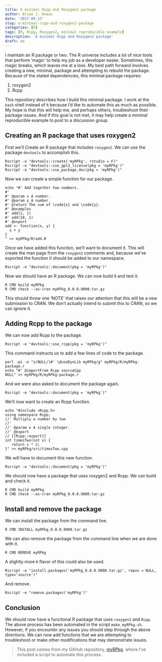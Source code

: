 ```yaml
---
title: A minimal Rcpp and Roxygen2 package
author: Brian J. Knaus
date: '2017-09-13'
slug: a-minimal-rcpp-and-roxygen2-package
categories: [R]
tags: [R, Rcpp, Roxygen2, minimal reproducible example]
description: 'A minimal Rcpp and Roxygen2 package'
draft: no
---
```



I maintain an R package or two.
The R universe includes a lot of nice tools that perform 'magic' to help my job as a developer easier.
Sometimes, this magic breaks, which leaves me at a loss.
My best path forward involves creating a new, minimal, package and attempting to rebuild the package.
Because of the stated dependencies, this minimal package requires:

1. roxygen2
1. Rcpp

This repository describes how I build this minimal package.
I work at the `bash` shell instead of `R` because I'd like to automate this as much as possible.
My hope is that this will help me, and perhaps others, troubleshoot their package issues.
And if this goal is not met, it may help create a minimal reproducible example to post to a discussion group.

## Creating an R package that uses roxygen2

First we'll Create an R package that includes `roxygen2`.
We can use the package `devtools` to accomplish this.

```
Rscript -e "devtools::create('myRPkg', rstudio = F)"
Rscript -e "devtools::use_gpl3_license(pkg = 'myRPkg')"
Rscript -e "devtools::use_package_doc(pkg = 'myRPkg')"
```

Now we can create a simple function for our package.

```
echo "#' Add together two numbers.
#'
#' @param x A number.
#' @param y A number.
#' @return The sum of \code{x} and \code{y}.
#' @examples
#' add(1, 1)
#' add(10, 1)
#' @export
add <- function(x, y) {
  x + y
}
" >> myRPkg/R/add.R
```

Once we have added this funciton, we'll want to document it.
This will create the man page from the `roxygen2` comments and, because we've exported the function it should be added to our namespace.

```
Rscript -e "devtools::document(pkg = 'myRPkg')"
```

Now we should have an R package.
We can now build it and test it.

```
R CMD build myRPkg
R CMD check --as-cran myRPkg_0.0.0.9000.tar.gz
```

This should throw one 'NOTE' that raises our attention that this will be a new submission to CRAN.
We don't actually intend to submit this to CRAN, so we can ignore it.


## Adding Rcpp to the package

We can now add Rcpp to the package.

```
Rscript -e "devtools::use_rcpp(pkg = 'myRPkg')"
```

This command instructs us to add a few lines of code to the package.

```
perl -pi -e "s/NULL/\#' \@useDynLib myRPkg/g" myRPkg/R/myRPkg-package.r
echo "#' @importFrom Rcpp sourceCpp
NULL" >> myRPkg/R/myRPkg-package.r
```

And we were also asked to document the package again.

```
Rscript -e "devtools::document(pkg = 'myRPkg')"
```

We'll now want to create an Rcpp function.

```
echo "#include <Rcpp.h>
using namespace Rcpp;
//' Multiply a number by two
//'
//' @param x A single integer.
//' @export
// [[Rcpp::export]]
int timesTwo(int x) {
   return x * 2;
}" >> myRPkg/src/timesTwo.cpp
```

We will have to document this new function.

```
Rscript -e "devtools::document(pkg = 'myRPkg')"
```

We should now have a package that uses roxygen2 and Rcpp.
We can build and check it.

```
R CMD build myRPkg
R CMD check --as-cran myRPkg_0.0.0.9000.tar.gz
```

## Install and remove the package

We can install the package from the command line.

```
R CMD INSTALL myRPkg_0.0.0.9000.tar.gz
```

We can also remove the package from the command line when we are done with it.

```
R CMD REMOVE myRPkg
```

A slightly more `R` flavor of this could also be used.

```
Rscript -e "install.packages('myRPkg_0.0.0.9000.tar.gz', repos = NULL, type='source')"
```

And remove.

```
Rscript -e "remove.packages('myRPkg')"
```

## Conclusion

We should now have a funcitonal R package that uses `roxygen2` and `Rcpp`.
The above process has been automated in the script `make_myRPkg.sh`.
However, if you encounter any issues you should step through the above directions.
We can now add functions that we are attempting to troubleshoot or make other modifications that may demonstrate issues.


> This post comes from my GitHub repository, [myRPkg](https://github.com/knausb/myRPkg), where I've included a script to automate this process.

